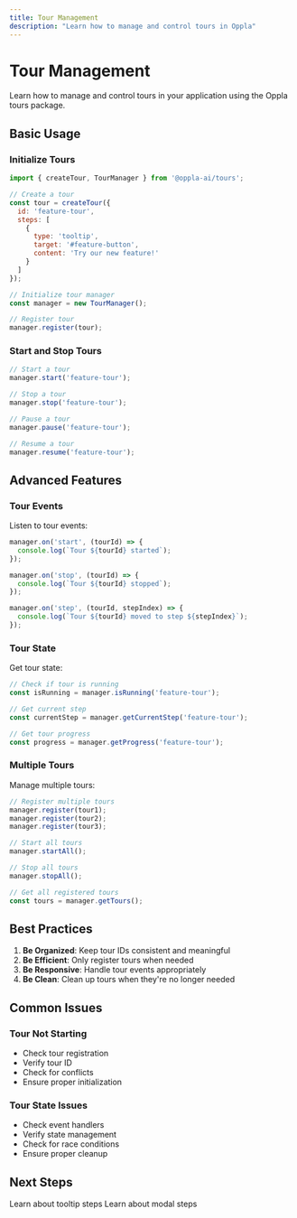 ```yaml
---
title: Tour Management
description: "Learn how to manage and control tours in Oppla"
---
```


# Tour Management

Learn how to manage and control tours in your application using the Oppla tours package.

## Basic Usage

### Initialize Tours

```javascript
import { createTour, TourManager } from '@oppla-ai/tours';

// Create a tour
const tour = createTour({
  id: 'feature-tour',
  steps: [
    {
      type: 'tooltip',
      target: '#feature-button',
      content: 'Try our new feature!'
    }
  ]
});

// Initialize tour manager
const manager = new TourManager();

// Register tour
manager.register(tour);
```

### Start and Stop Tours

```javascript
// Start a tour
manager.start('feature-tour');

// Stop a tour
manager.stop('feature-tour');

// Pause a tour
manager.pause('feature-tour');

// Resume a tour
manager.resume('feature-tour');
```

## Advanced Features

### Tour Events

Listen to tour events:

```javascript
manager.on('start', (tourId) => {
  console.log(`Tour ${tourId} started`);
});

manager.on('stop', (tourId) => {
  console.log(`Tour ${tourId} stopped`);
});

manager.on('step', (tourId, stepIndex) => {
  console.log(`Tour ${tourId} moved to step ${stepIndex}`);
});
```

### Tour State

Get tour state:

```javascript
// Check if tour is running
const isRunning = manager.isRunning('feature-tour');

// Get current step
const currentStep = manager.getCurrentStep('feature-tour');

// Get tour progress
const progress = manager.getProgress('feature-tour');
```

### Multiple Tours

Manage multiple tours:

```javascript
// Register multiple tours
manager.register(tour1);
manager.register(tour2);
manager.register(tour3);

// Start all tours
manager.startAll();

// Stop all tours
manager.stopAll();

// Get all registered tours
const tours = manager.getTours();
```

## Best Practices

1. **Be Organized**: Keep tour IDs consistent and meaningful
2. **Be Efficient**: Only register tours when needed
3. **Be Responsive**: Handle tour events appropriately
4. **Be Clean**: Clean up tours when they're no longer needed

## Common Issues

### Tour Not Starting

- Check tour registration
- Verify tour ID
- Check for conflicts
- Ensure proper initialization

### Tour State Issues

- Check event handlers
- Verify state management
- Check for race conditions
- Ensure proper cleanup

## Next Steps

<CardGroup cols={2}>
  <Card
    title="Tooltips"
    icon="comment"
    href="/journey/tooltip"
  >
    Learn about tooltip steps
  </Card>
  <Card
    title="Modals"
    icon="window-maximize"
    href="/journey/modal"
  >
    Learn about modal steps
  </Card>
</CardGroup> 